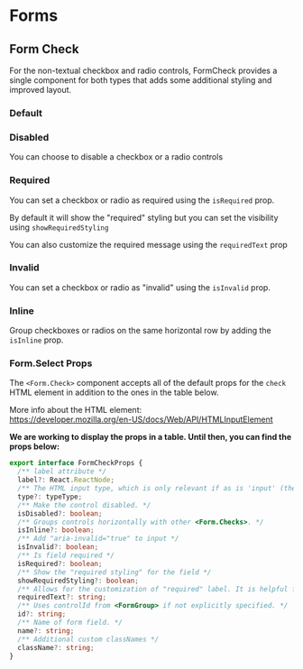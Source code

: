 

<Meta title="Components/Form/Form Check" component={Form} />

# Forms

## Form Check

For the non-textual checkbox and radio controls, FormCheck provides a single component for both types that adds some additional styling and improved layout.

### Default

<Canvas>
  <Story name="Default">
    <Form>
      <Form.Check
        type="checkbox"
        label={`default checkbox 1`}
        value="checkbox-1"
      />
      <Form.Check
        type="checkbox"
        label={`default checkbox 2`}
        value="checkbox-1"
      />
    </Form>
    <Form>
      <Form.Check type="radio" label={`default radio 1`} value="radio-1" />
      <Form.Check type="radio" label={`default radio 2`} value="radio-1" />
    </Form>
  </Story>
</Canvas>

### Disabled

You can choose to disable a checkbox or a radio controls

<Canvas>
  <Story name="Disabled">
    <Form>
      <Form.Check type="checkbox" label={`default checkbox 1`} />
      <Form.Check isDisabled type="checkbox" label={`disabled checkbox 2`} />
    </Form>
    <Form>
      <Form.Check type="radio" label={`default radio 1`} />
      <Form.Check isDisabled type="radio" label={`disabled default radio 2`} />
    </Form>
  </Story>
</Canvas>

### Required

You can set a checkbox or radio as required using the `isRequired` prop.

By default it will show the "required" styling but you can set the visibility using `showRequiredStyling`

You can also customize the required message using the `requiredText` prop

<Canvas>
  <Story name="Required">
    <Form>
      <Form.Check
        type="checkbox"
        label="required field with visible styling"
        isRequired
      />
      <Form.Check
        showRequiredStyling={true}
        isRequired
        type="checkbox"
        label="required field with visible styling"
        requiredText="custom message"
      />
      <Form.Check
        showRequiredStyling={false}
        isRequired
        type="checkbox"
        label="required field with hidden styling"
      />
      <Form.Check
        isRequired
        type="radio"
        label={`radios do not show styling`}
      />
    </Form>
  </Story>
</Canvas>

### Invalid

You can set a checkbox or radio as "invalid" using the `isInvalid` prop.

<Canvas>
  <Story name="Invalid">
    <Form>
      <Form.Group isInvalid>
        <Form.Check type="checkbox" label="invalid checkbox" />
        <Form.Check type="radio" label="invalid radio" />
      </Form.Group>
    </Form>
    <Form>
      <Form.Check type="checkbox" label="invalid checkbox" isInvalid />
      <Form.Check type="radio" label="invalid radio" isInvalid />
    </Form>
  </Story>
</Canvas>

### Inline

Group checkboxes or radios on the same horizontal row by adding the `isInline` prop.

<Canvas>
  <Story name="Inline" style={{ width: '500px' }}>
    <Form>
      <Form.Check isInline type="checkbox" label={`checkbox 1`} />
      <Form.Check isInline type="checkbox" label={`checkbox 2`} />
      <Form.Check
        isInline
        isDisabled
        type="checkbox"
        label={`disabled checkbox 2`}
      />
    </Form>
    <Form>
      <Form.Check isInline type="radio" label={`default radio 1`} />
      <Form.Check
        isInline
        isDisabled
        type="radio"
        label={`disabled default radio 3`}
      />
    </Form>
  </Story>
</Canvas>

### Form.Select Props

The `<Form.Check>` component accepts all of the default props for the `check` HTML element in addition to the ones in the table below.

More info about the HTML element:<br/>
https://developer.mozilla.org/en-US/docs/Web/API/HTMLInputElement

**We are working to display the props in a table. Until then, you can find the props below:**

```typescript
export interface FormCheckProps {
  /** label attribute */
  label?: React.ReactNode;
  /** The HTML input type, which is only relevant if as is 'input' (the default). */
  type?: typeType;
  /** Make the control disabled. */
  isDisabled?: boolean;
  /** Groups controls horizontally with other <Form.Checks>. */
  isInline?: boolean;
  /** Add "aria-invalid="true" to input */
  isInvalid?: boolean;
  /** Is field required */
  isRequired?: boolean;
  /** Show the "required styling" for the field */
  showRequiredStyling?: boolean;
  /** Allows for the customization of "required" label. It is helpful for translations. Default: "required" */
  requiredText?: string;
  /** Uses controlId from <FormGroup> if not explicitly specified. */
  id?: string;
  /** Name of form field. */
  name?: string;
  /** Additional custom classNames */
  className?: string;
}
```
